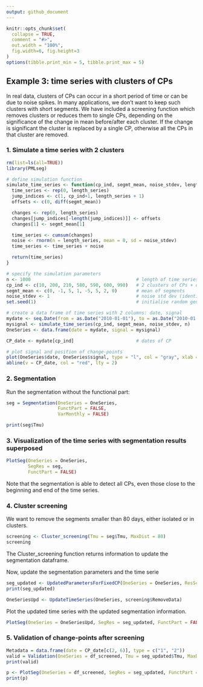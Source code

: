 ```yaml
---
output: github_document
---
```


<!-- Example3.md is generated from Example3.Rmd. Please edit that file -->

```r
knitr::opts_chunk$set(
  collapse = TRUE,
  comment = "#>",
  out.width = "100%",
  fig.width=6, fig.height=3
)
options(tibble.print_min = 5, tibble.print_max = 5)
```

## Example 3: time series with clusters of CPs

In real data, clusters of CPs can occur in a short period of time or can be due to noise spikes.
In many applications, we don't want to keep such clusters with short segments.
We have included a screening function which removes clusters or reduces them to single CPs, depending on the significance of the change in mean before/after each cluster. If the change is significant the cluster is replaced by a single CP, otherwise all the CPs in that cluster are removed.

### 1. Simulate a time series with 2 clusters

```r
rm(list=ls(all=TRUE))
library(PMLseg)

# define simulation function
simulate_time_series <- function(cp_ind, segmt_mean, noise_stdev, length_series) {
  time_series <- rep(0, length_series)
  jump_indices <- c(1, cp_ind+1, length_series + 1)
  offsets <- c(0, diff(segmt_mean))

  changes <- rep(0, length_series)
  changes[jump_indices[-length(jump_indices)]] <- offsets
  changes[1] <- segmt_mean[1]

  time_series <- cumsum(changes)
  noise <- rnorm(n = length_series, mean = 0, sd = noise_stdev)
  time_series <- time_series + noise

  return(time_series)
}

# specify the simulation parameters
n <- 1000                                       # length of time series
cp_ind <- c(10, 200, 210, 580, 590, 600, 990)   # 2 clusters of CPs + one short segment at the begining and one at the end
segmt_mean <- c(0, -1, 5, 1, -5, 5, 2, 0)       # mean of segments
noise_stdev <- 1                                # noise std dev (identical for all months)
set.seed(1)                                     # initialise random generator

# create a data frame of time series with 2 columns: date, signal
mydate <- seq.Date(from = as.Date("2010-01-01"), to = as.Date("2010-01-01")+(n-1), by = "day")
mysignal <- simulate_time_series(cp_ind, segmt_mean, noise_stdev, n)
OneSeries <- data.frame(date = mydate, signal = mysignal)

CP_date <- mydate[cp_ind]                       # dates of CP

# plot signal and position of change-points
plot(OneSeries$date, OneSeries$signal, type = "l", col = "gray", xlab = "date", ylab = "signal", main="Simulated time series")
abline(v = CP_date, col = "red", lty = 2)
```

### 2. Segmentation

Run the segmentation without the functional part:

```r
seg = Segmentation(OneSeries = OneSeries, 
                   FunctPart = FALSE,
                   VarMonthly = FALSE)

print(seg$Tmu)
```

### 3. Visualization of the time series with segmentation results superposed

```r
PlotSeg(OneSeries = OneSeries, 
        SegRes = seg, 
        FunctPart = FALSE)
```

Note that the segmentation is able to detect all CPs, even those close to the beginning and end of the time series.

### 4. Cluster screening 

We want to remove the segments smaller than 80 days, either isolated or in clusters.

```r
screening <- Cluster_screening(Tmu = seg$Tmu, MaxDist = 80)
screening
```
The Cluster_screening function returns information to update the segmentation dataframe.

Now, update the segmentation parameters and the time serie

```r
seg_updated <- UpdatedParametersForFixedCP(OneSeries = OneSeries, ResScreening = screening, FunctPart=FALSE, VarMonthly=FALSE)
print(seg_updated)

OneSeriesUpd <- UpdateTimeSeries(OneSeries, screening$RemoveData)
```

Plot the updated time series with the updated segmentation information.

```r
PlotSeg(OneSeries = OneSeriesUpd, SegRes = seg_updated, FunctPart = FALSE)
```


### 5. Validation of change-points after screening

```r
Metadata = data.frame(date = CP_date[c(2, 6)], type = c("1", "2"))
valid = Validation(OneSeries = df_screened, Tmu = seg_updated$Tmu, MaxDist = 10, Metadata = Metadata)
print(valid)

p <- PlotSeg(OneSeries = df_screened, SegRes = seg_updated, FunctPart = FALSE, Metadata = Metadata, Validated_CP_Meta = valid)
print(p)

```

